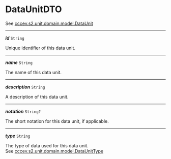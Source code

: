 


# DataUnitDTO



See [cccev.s2.unit.domain.model.DataUnit](/docs/core-data-unit--page#dataunit)



---

***id*** `String`

Unique identifier of this data unit.



---

***name*** `String`

The name of this data unit.



---

***description*** `String`

A description of this data unit.



---

***notation*** `String?`

The short notation for this data unit, if applicable.



---

***type*** `String`

The type of data used for this data unit. <br/> See [cccev.s2.unit.domain.model.DataUnitType](/docs/core-data-unit--page#dataunittype)


